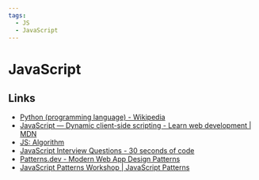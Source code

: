 ```yaml
---
tags:
  - JS
  - JavaScript
---
```


# JavaScript

## Links

- [Python (programming language) - Wikipedia](<https://en.wikipedia.org/wiki/Python_(programming_language)>)
- [JavaScript — Dynamic client-side scripting - Learn web development | MDN](https://developer.mozilla.org/en-US/docs/Learn/JavaScript)
- [JS: Algorithm](https://www.thatjsdude.com/interview/js1.html)
- [JavaScript Interview Questions - 30 seconds of code](https://www.30secondsofcode.org/js/interviews/p/1/)
- [Patterns.dev - Modern Web App Design Patterns](https://www.patterns.dev/)
- [JavaScript Patterns Workshop | JavaScript Patterns](https://javascriptpatterns.vercel.app/patterns)
